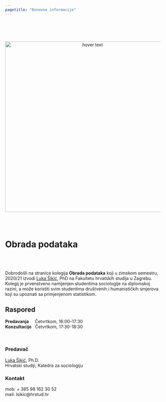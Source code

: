 ```yaml
---
pagetitle: "Osnovne informacije"
---
```



<br>
<br>
<br>

<p align="center">
  <img src="Foto/dta.png" width="550" title="hover text">
</p>


<br>
<br>

# Obrada podataka

<br>
<br>

Dobrodošli na stranice kolegija <b>Obrada podataka</b> koji u zimskom semestru, 2020/21 izvodi [Luka Šikić](https://www.lukasikic.info/), PhD na Fakultetu hrvatskih studija u Zagrebu. Kolegij je prvenstveno namijenjen studentima sociologije na diplomskoj razini, a može koristiti svim studentima društvenih i humanističkih smjerova koji su upoznati sa primjenjenom statistikom.


## Raspored 

<b>Predavanja</b>&nbsp;&nbsp;&nbsp;&nbsp;&nbsp;Četvrtkom,&nbsp;16:00–17:30
<br><b>Konzultacije</b>&nbsp;&nbsp;&nbsp;Četvrtkom,&nbsp;17:30-18:30


<br>

### Predavač

[Luka Šikić](https://www.lukasikic.info/), Ph.D.</br>
Hrvatski studiji, Katedra za sociologiju</br>

### Kontakt

mob:  + 385 98 162 30 52</br>
mail: lsikic@hrstud.hr</br>






